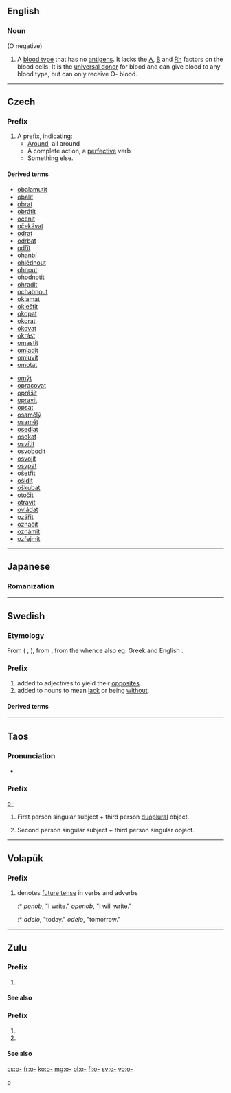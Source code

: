 {{also|о-|Appendix:Variations of "o"}}
==English==

===Noun===
{{en-noun}}  (O negative)

# A [[blood type]] that has no [[antigen]]s.  It lacks the [[A]], [[B]] and [[Rh]] factors on the blood cells. It is the [[universal donor]] for blood and can give blood to any blood type, but can only receive O- blood.

----

==Czech==

===Prefix===
{{cs-pref}}

# A prefix, indicating:
#* [[Around]], all around
#* A complete action, a [[perfective]] verb
#* Something else.

====Derived terms====
{{der-top}}
* [[obalamutit]]
* [[obalit]]
* [[obrat]]
* [[obrátit]]
* [[ocenit]]
* [[očekávat]]
* [[odrat]]
* [[odrbat]]
* [[odřít]]
* [[ohanbí]]
* [[ohlédnout]]
* [[ohnout]]
* [[ohodnotit]]
* [[ohradit]]
* [[ochabnout]]
* [[oklamat]]
* [[okleštit]]
* [[okopat]]
* [[okorat]]
* [[okovat]]
* [[okrást]]
* [[omastit]]
* [[omladit]]
* [[omluvit]]
* [[omotat]]
{{der-mid}}
* [[omýt]]
* [[opracovat]]
* [[oprášit]]
* [[opravit]]
* [[opsat]]
* [[osamělý]]
* [[osamět]]
* [[osedlat]]
* [[osekat]]
* [[osvítit]]
* [[osvobodit]]
* [[osvojit]]
* [[osypat]]
* [[ošetřit]]
* [[ošidit]]
* [[oškubat]]
* [[otočit]]
* [[otrávit]]
* [[ovládat]]
* [[ozářit]]
* [[označit]]
* [[oznámit]]
* [[ozřejmit]]
{{der-bottom}}

----

==Japanese==

===Romanization===
{{ja-romaji|お}}

----

==Swedish==

===Etymology===
From {{etyl|gmq-osw|sv}} {{term|ō-|lang=gmq-osw}} ({{etyl|non|sv}} {{term|ú-|lang=non}}, {{term|ó-|lang=non}}), from {{etyl|gem-pro|sv}} {{term/t|gem-pro|*un-}}, from the {{etyl|ine-pro|sv}} {{term/t|ine-pro|*n̥-}} whence also eg. Greek {{term|α-|tr=a-|lang=el}} and English {{term|un-|lang=en}}.

===Prefix===
{{head|sv|prefix}}

# added to adjectives to yield their [[opposite]]s.
# added to nouns to mean [[lack]] or being [[without]].

====Derived terms====
{{prefixsee|sv}}

----

==Taos==

===Pronunciation===
* {{IPA|/ʔɑ/|lang=twf}}

===Prefix===
[[o-]]

# {{context|transitive|lang=twf}} First person singular subject + third person [[duoplural]] object.
# {{context|transitive|lang=twf}} Second person singular subject + third person singular object.

[[Category:Taos prefixes|o]]

----

==Volapük==

===Prefix===
{{head|vo|prefix}}

# denotes [[future_tense|future tense]] in verbs and adverbs
#:* ''penob'', "I write." ''openob'', "I will write."
#:* ''adelo'', "today." ''odelo'', "tomorrow."

----

==Zulu==

===Prefix===
{{zu-nounprefix|bnp=bo-}}

# {{non-gloss definition|Class 2a noun prefix.}}

====See also====
{{zu-concord-table/c2}}

===Prefix===
{{zu-concord|relative}}

# {{non-gloss definition|Second-person singular relative concord.}}
# {{non-gloss definition|Class 1 and 3 relative concord.}}

====See also====
{{zu-concord-table/2s}}
{{zu-concord-table/c1}}
{{zu-concord-table/c3}}

[[cs:o-]]
[[fr:o-]]
[[ko:o-]]
[[mg:o-]]
[[pl:o-]]
[[fi:o-]]
[[sv:o-]]
[[vo:o-]]